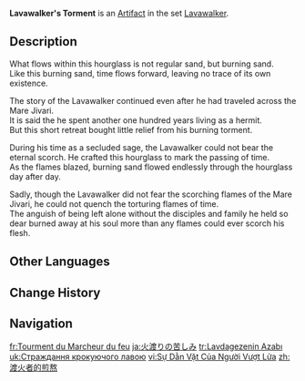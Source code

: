 {{Artifact Infobox
|image = Item Lavawalker's Torment.png
|set   = Lavawalker
|piece = Sands of Eon
}}
{{Description|Burning sand flows within this hourglass. Despite the intense heat, the sand leave no mark upon the vessel that houses it.}}
'''Lavawalker's Torment''' is an [[Artifact]] in the set [[Lavawalker]].

==Description==
What flows within this hourglass is not regular sand, but burning sand.<br>Like this burning sand, time flows forward, leaving no trace of its own existence.

The story of the Lavawalker continued even after he had traveled across the Mare Jivari.<br>It is said the he spent another one hundred years living as a hermit.<br>But this short retreat bought little relief from his burning torment.

During his time as a secluded sage, the Lavawalker could not bear the eternal scorch. He crafted this hourglass to mark the passing of time.<br>As the flames blazed, burning sand flowed endlessly through the hourglass day after day.

Sadly, though the Lavawalker did not fear the scorching flames of the Mare Jivari, he could not quench the torturing flames of time.<br>The anguish of being left alone without the disciples and family he held so dear burned away at his soul more than any flames could ever scorch his flesh.

==Other Languages==
{{Other Languages
|en       = Lavawalker's Torment
|zhs      = 渡火者的煎熬
|zhs_rm   = Dù Huǒ Zhě de Jiān'áo
|zht      = 渡火者的煎熬
|zht_rm   = Dù Huǒ Zhě de Jiān'áo
|zh_tl    = Fire Walker's Torment
|ja       = 火渡りの苦しみ
|ja_rm    = Hiwatari no Kurushimi
|ja_tl    = Fire Walker's Torment
|ko       = 불 위를 걷는 자의 시련
|ko_rm    = Bul Wi-reul Geonneun Ja-ui Siryeon
|ko_tl    = Trial of Fire Walker
|es       = Tormento del Corredor de Lava
|es_tl    = Torment of the Lava Runner
|fr       = Tourment du Marcheur du feu
|fr_tl    = Torment of the Fire Walker
|ru       = Муки ступающего по лаве
|ru_tl    = Lavawalker's Torments
|th       = Torment of Lavawalker
|vi       = Sự Dằn Vặt Của Người Vượt Lửa
|vi_tl    = 
|de       = Mühsal des Lavaläufers
|de_tl    = Hardship of the Lavarunner
|id       = Lavawalker's Torment
|pt       = Tortura do Corredor de Lava
|pt_tl    = 
|tr       = Lavdagezenin Azabı
|tr_tl    = Lavawalker's Torment
|it       = Tormento dell'Attraversafuochi
|it_tl    = Firecrosser's Torment
}}

==Change History==
{{Change History|1.0}}

==Navigation==
{{Artifact Set Navbox|Lavawalker}}

[[fr:Tourment du Marcheur du feu]]
[[ja:火渡りの苦しみ]]
[[tr:Lavdagezenin Azabı]]
[[uk:Страждання крокуючого лавою]]
[[vi:Sự Dằn Vặt Của Người Vượt Lửa]]
[[zh:渡火者的煎熬]]